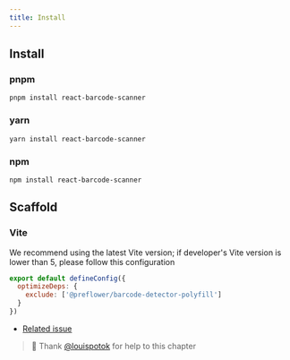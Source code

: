 ```yaml
---
title: Install
---
```


## Install

### pnpm
```shell
pnpm install react-barcode-scanner
```

### yarn
```shell
yarn install react-barcode-scanner
```

### npm
```shell
npm install react-barcode-scanner
```

## Scaffold

### Vite
We recommend using the latest Vite version; if developer's Vite version is lower than 5, please follow this configuration

```js
export default defineConfig({
  optimizeDeps: {
    exclude: ['@preflower/barcode-detector-polyfill']
  }
})
```

- [Related issue](https://github.com/vitejs/vite/issues/13530)

> 🙏 Thank [@louispotok](https://github.com/preflower/react-barcode-scanner/issues/231) for help to this chapter
